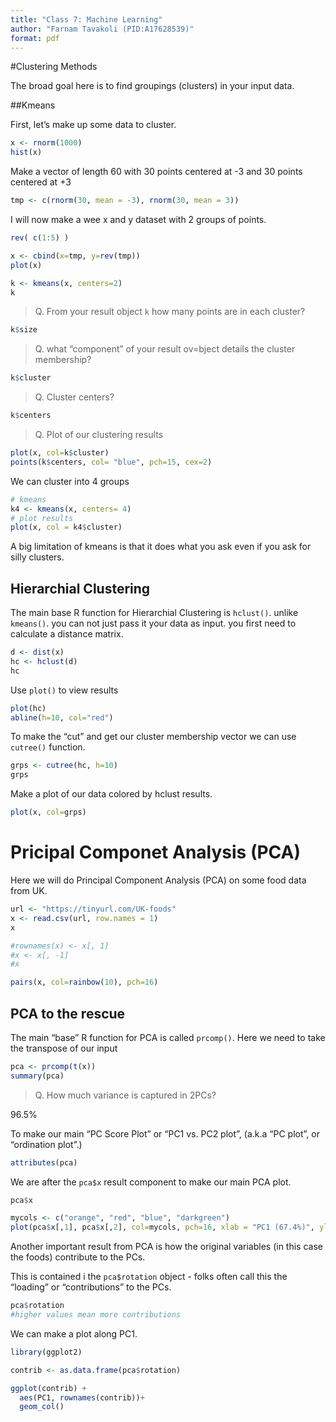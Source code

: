 ```yaml
---
title: "Class 7: Machine Learning"
author: "Farnam Tavakoli (PID:A17628539)"
format: pdf
---
```


#Clustering Methods

The broad goal here is to find groupings (clusters) in your input data.

##Kmeans

First, let's make up some data to cluster. 


```r
x <- rnorm(1000)
hist(x)
```

Make a vector of length 60 with 30 points centered at -3 and 30 points centered at +3
```r
tmp <- c(rnorm(30, mean = -3), rnorm(30, mean = 3))
```

I will now make a wee x and y dataset with 2 groups of points.


```r
rev( c(1:5) )
```

```r
x <- cbind(x=tmp, y=rev(tmp))
plot(x)
```

```r
k <- kmeans(x, centers=2)
k
```


> Q. From your result object `k` how many points are in each cluster?

```r
k$size
```

> Q. what "component" of your result ov=bject details the cluster membership?

```r
k$cluster
```

> Q. Cluster centers?

```r
k$centers
```

> Q. Plot of our clustering results

```r
plot(x, col=k$cluster)
points(k$centers, col= "blue", pch=15, cex=2)
```

We can cluster into 4 groups

```r
# kmeans
k4 <- kmeans(x, centers= 4)
# plot results
plot(x, col = k4$cluster)
```

A big limitation of kmeans is that it does what you ask even if you ask for silly clusters.

## Hierarchial Clustering

The main base R function for Hierarchial Clustering is `hclust()`. unlike `kmeans()`. you can not just pass it your data as input. you first need to calculate a distance matrix.

```r
d <- dist(x)
hc <- hclust(d)
hc
```

Use `plot()` to view results

```r
plot(hc)
abline(h=10, col="red")
```

To make the "cut" and get our cluster membership vector we can use `cutree()` function.

```r
grps <- cutree(hc, h=10)
grps
```

Make a plot of our data colored by hclust results.

```r
plot(x, col=grps)
```

# Pricipal Componet Analysis (PCA)

Here we will do Principal Component Analysis (PCA) on some food data from UK.

```r
url <- "https://tinyurl.com/UK-foods"
x <- read.csv(url, row.names = 1)
x
```

```r
#rownames(x) <- x[, 1]
#x <- x[, -1]
#x
```

```r
pairs(x, col=rainbow(10), pch=16)
```


## PCA to the rescue

The main "base" R function for PCA is called `prcomp()`. Here we need to take the transpose of our input 

```r
pca <- prcomp(t(x))
summary(pca)
```

> Q. How much variance is captured in 2PCs?

96.5%

To make our main "PC Score Plot" or "PC1 vs. PC2 plot", (a.k.a "PC plot", or "ordination plot".)
```r
attributes(pca)
```

We are after the `pca$x` result component to make our main PCA plot.

```r
pca$x
```

```r
mycols <- c("orange", "red", "blue", "darkgreen") 
plot(pca$x[,1], pca$x[,2], col=mycols, pch=16, xlab = "PC1 (67.4%)", ylab = "PC2 (29%)")
```

Another important result from PCA is how the original variables (in this case the foods) contribute to the PCs.

This is contained i the `pca$rotation` object - folks often call this the "loading" or "contributions" to the PCs. 

```r
pca$rotation
#higher values mean more contributions
```

We can make a plot along PC1.

```r
library(ggplot2)

contrib <- as.data.frame(pca$rotation)

ggplot(contrib) +
  aes(PC1, rownames(contrib))+ 
  geom_col()
```
